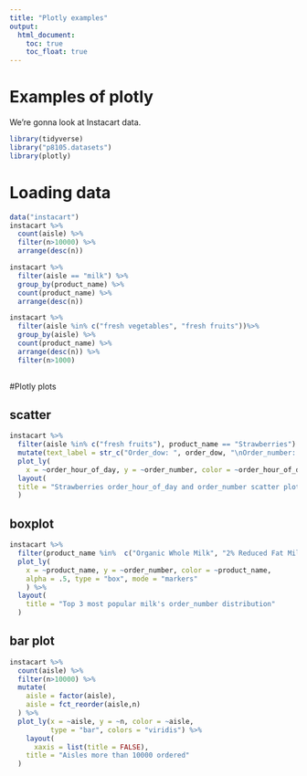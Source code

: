```yaml
---
title: "Plotly examples"
output: 
  html_document:
    toc: true
    toc_float: true
---
```


# Examples of plotly

We're gonna look at Instacart data.

```r
library(tidyverse)
library("p8105.datasets")
library(plotly)
```


# Loading data
```r
data("instacart")
instacart %>% 
  count(aisle) %>% 
  filter(n>10000) %>% 
  arrange(desc(n))
```

```r
instacart %>%
  filter(aisle == "milk") %>% 
  group_by(product_name) %>% 
  count(product_name) %>% 
  arrange(desc(n)) 
```

```r
instacart %>% 
  filter(aisle %in% c("fresh vegetables", "fresh fruits"))%>% 
  group_by(aisle) %>% 
  count(product_name) %>% 
  arrange(desc(n)) %>% 
  filter(n>1000)
  
```


#Plotly plots

## scatter
```r
instacart %>% 
  filter(aisle %in% c("fresh fruits"), product_name == "Strawberries") %>%
  mutate(text_label = str_c("Order_dow: ", order_dow, "\nOrder_number: ", order_number, "\norder_hour_of_day: ", order_hour_of_day)) %>% 
  plot_ly(
    x = ~order_hour_of_day, y = ~order_number, color = ~order_hour_of_day, text = ~text_label, alpha = .5, type = "scatter", mode = "markers", colors = "viridis") %>% 
  layout(
  title = "Strawberries order_hour_of_day and order_number scatter plot"
  )

```

## boxplot
```r
instacart %>%
  filter(product_name %in%  c("Organic Whole Milk", "2% Reduced Fat Milk", "Organic Reduced Fat 2% Milk")) %>% 
  plot_ly(
    x = ~product_name, y = ~order_number, color = ~product_name,
    alpha = .5, type = "box", mode = "markers"
    ) %>% 
  layout(
    title = "Top 3 most popular milk's order_number distribution"
  )
```




## bar plot

```r
instacart %>% 
  count(aisle) %>% 
  filter(n>10000) %>% 
  mutate(
    aisle = factor(aisle),
    aisle = fct_reorder(aisle,n)
  ) %>% 
  plot_ly(x = ~aisle, y = ~n, color = ~aisle,
          type = "bar", colors = "viridis") %>% 
    layout(
      xaxis = list(title = FALSE),
    title = "Aisles more than 10000 ordered"
  )
```






